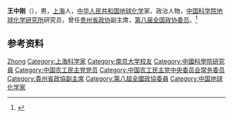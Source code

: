 '''王中刚'''（{{bd|1934年|7月|}}），男，[[上海|上海]]人，[[中华人民共和国|中华人民共和国]][[地球化学|地球化学]]家、政治人物，[[中国科学院地球化学研究所|中国科学院地球化学研究所]]研究员，曾任[[贵州省政协|贵州省政协]]副主席，[[第八届全国政协委员|第八届全国政协委员]]。<ref>{{Cite book|title=贵州百科全书|author=孙淦, 庹文升, 何仁仲主编|publisher=中国大百科全书出版社|year=2005|isbn=9787500074069|location=贵阳|pages=}}</ref>

== 参考资料 ==
{{reflist}}

{{中国人物小作品}}
{{中国农工民主党第十二届中央委员会}}

{{Authority control}}
{{DEFAULTSORT:Wang王}}
[[Category:王姓|Zhong]]
[[Category:上海科学家|Category:上海科学家]]
[[Category:南京大学校友|Category:南京大学校友]]
[[Category:中國科學院研究員|Category:中國科學院研究員]]
[[Category:中国农工民主党党员|Category:中国农工民主党党员]]
[[Category:中国农工民主党中央委员会常务委员|Category:中国农工民主党中央委员会常务委员]]
[[Category:貴州省政協副主席|Category:貴州省政協副主席]]
[[Category:第八屆全國政協委員|Category:第八屆全國政協委員]]
[[Category:中国地球化学家|Category:中国地球化学家]]